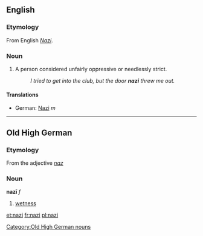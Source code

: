 {{see|Nazi}}
==English==

===Etymology===
From English ''[[Nazi#English|Nazi]]''.

===Noun===
{{en-noun}}

# {{slang}} A person considered unfairly oppressive or needlessly strict.
#: ''I tried to get into the club, but the door '''nazi''' threw me out.''

====Translations====
*German: [[Nazi]] ''m''

----

==Old High German==
===Etymology===
From the adjective ''[[naz]]''
===Noun===
'''nazī''' ''f''

# [[wetness]]

[[Category:Old High German nouns]]

[[et:nazi]]
[[fr:nazi]]
[[pl:nazi]]